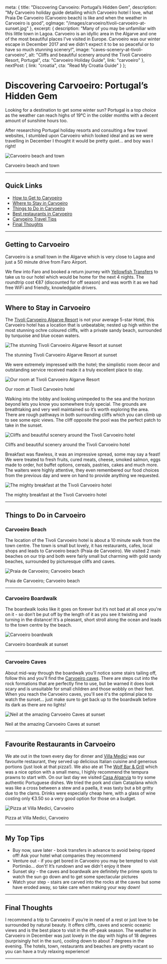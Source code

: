 
  meta: {
    title: "Discovering Carvoeiro: Portugal’s Hidden Gem",
    description: "My Carvoeiro holiday guide detailing which Carvoeiro hotel I love, what Praia De Carvoeiro (Carvoeiro beach) is like and when the weather in Carvoeiro is good",
    ogImage: "/images/carvoeiro/tivoli-carvoeiro-at-sunset.jpg"
  },
  excerpt: {
    description: "Many of you may be unfamiliar with this little town in Lagoa. Carvoeiro is an idyllic area in the Algarve and one of the most beautiful places I\'ve visited in Europe. Carvoeiro was our winter escape in December 2017 and we didn\'t expect it to be so peaceful or to have so much stunning scenery!",
    image: "caves-scenery-at-tivoli-carvoeiro",
    alt: "Cliffs and beautiful scenery around the Tivoli Carvoeiro Resort, Portugal",
    cta: "Carvoeiro Holiday Guide",
    link: "carvoeiro"
  },
  nextPost: {
    link: "croatia",
    cta: "Read My Croatia Guide"
  }
};


# Discovering Carvoeiro: Portugal’s Hidden Gem

Looking for a destination to get some winter sun? Portugal is a top choice as the weather can reach highs of 19&deg;C in the colder months with a decent amount of sunshine hours too. 

After researching Portugal holiday resorts and consulting a few travel websites, I stumbled upon Carvoeiro which looked ideal and as we were travelling in December I thought it would be pretty quiet... and boy was I right! 

![Carvoeiro beach and town](/images/carvoeiro/carvoeiro-town-and-beach.jpg)
<figcaption>Carvoeiro beach and town</figcaption>

---

## Quick Links
* [How to Get to Carvoeiro](#getting-there)
* [Where to Stay in Carvoeiro](#accommodation)
* [Things to Do in Carvoeiro](#things-to-do)
* [Best restaurants in Carvoeiro](#dining)
* [Carvoeiro Travel Tips](#tips)
* [Final Thoughts](#summary)

--- 

## Getting to Carvoeiro<a name="getting-there"></a>
Carvoeiro is a small town in the Algarve which is very close to Lagoa and just a 50 minute drive from Faro Airport.

We flew into Faro and booked a return journey with [Yellowfish Transfers](http://www.yellowfishtransfers.com/en/) to take us to our hotel which would be home for the next 4 nights. The roundtrip cost &euro;87 (discounted for off season) and was worth it as we had free WiFi and friendly, knowledgable drivers.

--- 

## Where to Stay in Carvoeiro<a name="accommodation"></a>

The [Tivoli Carvoeiro Algarve Resort](https://www.booking.com/hotel/pt/tvalmansorcarveiro.en-gb.html?aid=1912201) is not your average 5-star Hotel, this Carvoeiro hotel has a location that is unbeatable; nested up high within the most stunning ochre coloured cliffs, with a private sandy beach, surrounded by turquoise and blue ocean waters.

![The stunning Tivoli Carvoeiro Algarve Resort at sunset](/images/carvoeiro/tivoli-carvoeiro-at-sunset.jpg)
<figcaption>The stunning Tivoli Carvoeiro Algarve Resort at sunset</figcaption>
 
We were extremely impressed with the hotel; the simplistic room decor and outstanding service received made it a truly excellent place to stay.

![Our room at Tivoli Carvoeiro Algarve Resort](/images/carvoeiro/sea-view-room-tivoli-carvoeiro.jpg)
<figcaption>Our room at Tivoli Carvoeiro hotel</figcaption>

Walking into the lobby and looking unimpeded to the sea and the horizon beyond lets you know you somewhere truly special. The grounds are breathtaking and very well maintained so it’s worth exploring the area. There are rough pathways in both surrounding cliffs which you can climb up to see some epic views. The cliff opposite the pool was the perfect patch to take in the sunset.

![Cliffs and beautiful scenery around the Tivoli Carvoeiro hotel](/images/carvoeiro/caves-and-scenery-at-tivoli-carvoeiro.jpg)
<figcaption>Cliffs and beautiful scenery around the Tivoli Carvoeiro hotel</figcaption>

Breakfast was flawless, it was an impressive spread, some may say a feast! We were treated to fresh fruits, cured meats, cheese, smoked salmon, eggs made to order, hot buffet options, cereals, pastries, cakes and much more. The waiters were highly attentive, they even remembered our food choices from the previous day and were on hand to provide anything we requested.

![The mighty breakfast at the Tivoli Carvoeiro hotel](/images/carvoeiro/breakfast-at-tivoli-carvoeiro.jpg)
<figcaption>The mighty breakfast at the Tivoli Carvoeiro hotel</figcaption>

---
			
## Things to Do in Carvoeiro<a name="things-to-do"></a>

### Carvoeiro Beach			
The location of the Tivoli Carvoeiro hotel is about a 10 minute walk from the town centre. The town is small but lovely, it has restaurants, cafes, local shops and leads to Carvoeiro beach (Praia de Carvoeiro). We visited 2 main beaches on our trip and both were fairly small but charming with gold sandy beaches, surrounded by picturesque cliffs and caves.

![Praia de Carvoeiro; Carvoeiro beach](/images/carvoeiro/carvoeiro-beach.jpg)
<figcaption>Praia de Carvoeiro; Carvoeiro beach</figcaption>

---

### Carvoeiro Boardwalk			
The boardwalk looks like it goes on forever but it’s not bad at all once you're on it - so don’t be put off by the length of it as you see it twisting and turning in the distance! It’s a pleasant, short stroll along the ocean and leads to the town centre by the beach.

![Carvoeiro boardwalk](/images/carvoeiro/carvoeiro-boardwalk-faro-portugal.jpg)
<figcaption>Carvoeiro boardwalk at sunset</figcaption>

---

### Carvoeiro Caves			
About mid-way through the boardwalk you’ll notice some stairs tailing off, follow this and you'll find the [Carvoeiro caves](https://www.carvoeirocaves.com/en/). There are steps cut into the rock formations that are perfectly fine to use, but be warned it does look scary and is unsuitable for small children and those wobbly on their feet. When you reach the Carvoeiro caves, you'll see it's the optimal place to watch the sunset... just make sure to get back up to the boardwalk before its dark as there are no lights!

![Neil at the amazing Carvoeiro Caves at sunset](/images/carvoeiro/views-at-carvoeiro-caves.jpg)
<figcaption>Neil at the amazing Carvoeiro Caves at sunset</figcaption>

---

## Favourite Restaurants in Carvoeiro<a name="dining"></a>
We ate out in the town every day for dinner and [Villa Medici](http://www.villamedici.pt/en/) was our favourite restaurant, they served up delicious Italian cuisine and generous portions (just look at that pizza!). We also ate at The [Wolf Bar &amp; Grill](http://www.thewolfbarandgrill.com/) which was a nice option with a small menu, I highly recommend the tempura prawns to start with. On our last day we visited [Casa Algarvia](https://www.facebook.com/Restaurante-Casa-Algarvia-419728994861726/) to try some authentic Portuguese dishes. We tried the pork and clam Cataplana which was like a cross between a stew and a paella, it was tasty but a bit gritty due to the clams. Drinks were especially cheap here, with a glass of wine costing only &euro;3.50 so a very good option for those on a budget.

![Pizza at Villa Medici, Carvoeiro](/images/carvoeiro/pizza-villa-medici-carvoeiro.jpg)
<figcaption>Pizza at Villa Medici, Carvoeiro</figcaption>

---

## My Top Tips<a name="tips"></a>
* Buy now, save later - book transfers in advance to avoid being ripped off! Ask your hotel what companies they recommend
* Venture out - if you get bored in Carvoeiro you may be tempted to visit Portimão... don’t! It’s rundown and we didn't enjoy it there
* Sunset sky - the caves and boardwalk are definitely the prime spots to watch the sun go down and to get some spectacular pictures
* Watch your step - stairs are carved into the rocks at the caves but some have eroded away, so take care when making your way down!

---

## Final Thoughts<a name="summary"></a>
I recommend a trip to Carvoeiro if you’re in need of a rest or just love to be surrounded by natural beauty. It offers cliffs, caves and scenic oceanic views and is the best place to visit in the off-peak season. The weather in Carvoeiro in December was just lovely in the day with highs of 18 degrees (surprisingly hot in the sun), cooling down to about 7 degrees in the evening. The hotels, town, restaurants and beaches are pretty vacant so you can have a truly relaxing experience!

---
